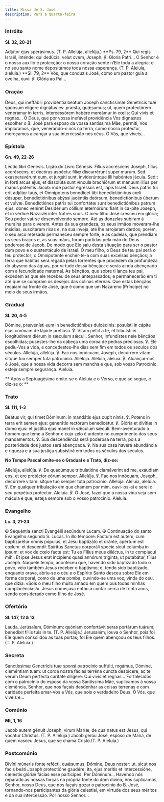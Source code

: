 ```yaml
---
title: Missa de S. José
description: Para a Quarta-feira
---
```


### Intróito

**Sl. 32, 20-21**

<div class="side-by-side not-content">
  <span>
    Adjútor ejus sperávimus. (T. P. Allelúja, allelúja.) **Ps. 79, 2** Qui regis
    Israël, inténde: qui dedúcis, velut ovem, Joseph. ℣. Gloria Patri...
  </span>
  <span>
    O Senhor é o nosso auxílio e protecção: o nosso coração sente n’Ele toda a
    alegria: e no seu santo nome depositamos toda nossa esperança. (T. P.
    Aleluia, aleluia.) **Sl. 79, 2** Vós, que conduzis José, como um pastor guia
    a ovelha, ouvi. ℣. Glória ao Pai...
  </span>
</div>

### Oração

<div class="side-by-side not-content">
  <span>
    Deus, qui ineffábili providéntia beátum Joseph sanctíssimæ Genetrícis tuæ
    sponsum elígere dignátus es: præsta, quǽsumus; ut, quem protectórem
    venerámur in terris, intercessórem habére mereámur in cœlis: Qui vivis et
    regnas...
  </span>
  <span>
    Ó Deus, que por vossa inefável providência Vos dignastes escolher o B. José
    para esposo da vossa santíssima Mãe, permiti, Vos imploramos, que,
    venerando-o nós na terra, como nosso protector, mereçamos alcançar a sua
    intercessão nos céus. Ó Vós, que viveis...
  </span>
</div>

### Epístola

**Gn. 49, 22-26**

<div class="side-by-side not-content">
  <span>Léctio libri Génesis.</span>
  <span>Lição do Livro Génesis.</span>
  <span>
    Fílius accréscens Joseph, fílius accréscens, et decórus aspéctu: fíliæ
    discurrérunt super murum. Sed exasperavérunt eum, et jurgáti sunt,
    inviderúntque illi habéntes jácula. Sedit in forti arcus ejus, et dissolúta
    sunt víncula brachiórum et mánuum illíus per manus poténtis Jacob: inde
    pastor egréssus est, lapis Israël. Deus patris tui erit adjútor tuus, et
    Omnípotens benedícet tibi benedictiónibus cœli désuper, benedictiónibus
    abýssi jacéntiis deórsum, benedictiónibus úberum et vulvæ. Benedictiónes
    patris tui confortátæ sunt benedictiónibus patrum ejus, donec veníret
    Desidérium cóllium æternórum: fiant in ca-pite Joseph, et in vértice Nazarǽi
    inter fratres suos.
  </span>
  <span>
    O meu filho José cresceu em glória; Seu poder vai-se desenvolvendo sempre.
    Até as donzelas subiram à muralha para o verem. Antes da sua grandeza, os
    seus irmãos moveram-lhe insídias, suscitaram rixas e, na sua inveja, até lhe
    arrojaram dardos; porém, o seu arco retesado permaneceu sempre forte, e as
    cadeias, que prendiam os seus braços e, as suas mãos, foram partidas pela
    mão do Deus poderoso de Jacob. De modo que Ele saiu desta situação para ser
    o pastor dum povo e o sustentáculo de Israel. Ó meu filho, o Deus de teu pai
    será o teu protector; o Omnipotente encher-te-á com suas excelsas bênçãos; a
    terra que habitas será regada pelas torrentes que procedem da profundeza do
    abysmo das águas, por virtude dessa bênção; e serás ainda abençoado com a
    fecundidade maternal. As bênçãos, que sobre ti lança teu pai, excedem as que
    ele recebeu de seus antepassados; e permanecerão em ti até que se cumpram os
    desejos das colinas eternas. Que estas bênçãos recaiam na fronte de José,
    que é como que um Nazareno (Príncipe) no meio de seus irmãos.
  </span>
</div>

### Gradual

**Sl. 20, 4-5**

<div class="side-by-side not-content">
  <span>
    Dómine, prævenísti eum in benedictiónibus dulcédinis: posuísti in cápite
    ejus corónam de lápide pretióso. ℣. Vitam pétiit a te, et tribuísti ei
    longitúdinem diérum in sǽculum sǽculi.
  </span>
  <span>
    Senhor, infundistes nele bênçãos escolhidas; pusestes-lhe na cabeça uma
    coroa de pedras preciosas. ℣. Ele pediu-Vos a vida, e concedestes-lhe dias
    sem fim em todos os séculos dos séculos.
  </span>
  <span>
    Allelúja, allelúja. ℣. Fac nos innócuam, Joseph, decúrrere vitam: sitque tuo
    semper tuta patrocínio. Allelúja.
  </span>
  <span>
    Aleluia, aleluia. ℣. Alcançai-nos, ó José, que a nossa vida decorra sem
    mancha e que, sob vosso Patrocínio, esteja sempre segurança. Aleluia.
  </span>
</div>

**
Após a Septuagésima omite-se o Aleluia e o Verso, e que se segue, e diz-se o:
**

### Trato

**Sl. 111, 1-3**

<div class="side-by-side not-content">
  <span>
    Beátus vir, qui timet Dóminum: in mandátis ejus cupit nimis. ℣. Potens in
    terra erit semen ejus: generátio rectórum benedicétur. ℣. Glória et divítiæ
    in domo ejus: et justítia ejus manet in sǽculum sǽculi.
  </span>
  <span>
    Bem-aventurado o homem que teme a Senhor e cujo zelo é ardente no
    cumprimento dos seus mandamentos. ℣. Sua descendência será poderosa na
    terra, pois a posteridade dos justos será abençoada. ℣. Na sua casa haverá
    abundância e riqueza e a sua justiça subsistirá em todos os séculos dos
    séculos.
  </span>
</div>

**No Tempo Pascal omite-se o Gradual e o Trato, diz-se:**

<div class="side-by-side not-content">
  <span>
    Allelúja, allelúja. ℣. De quacúmque tribulatióne clamáverint ad me, exáudiam
    eos, et ero protéctor eórum semper. Allelúja. ℣. Fac nos innócuam, Joseph,
    decúrrere vitam: sitque tuo semper tuta patrocínio. Allelúja.
  </span>
  <span>
    Aleluia, aleluia. ℣. Em qualquer tribulação em que chamem por mim,
    ouvi-los-ei e serei o seu perpétuo protector. Aleluia. ℣. Ó José, fazei que
    a nossa vida seja sem mácula e que, esteja sempre sob o vosso patrocínio.
    Aleluia.
  </span>
</div>

### Evangelho

**Lc. 3, 21-23**

<div class="side-by-side not-content">
  <span>
    <span class="text-red-500">✠</span> Sequéntia sancti Evangélii secúndum
    Lucam.
  </span>
  <span>
    <span class="text-red-500">✠</span> Continuação do santo Evangelho segundo
    S. Lucas.
  </span>
  <span>
    In illo témpore: Factum est autem, cum baptizarétur omnis pópulus, et Jesu
    baptizáto et oránte, apértum est cœlum: et descéndit Spíritus Sanctus
    corporáli specie sicut colúmba in ipsum: et vox de cœlo facta est: Tu es
    Fílius meus diléctus, in te complácui mihi. Et ipse Jesus erat incípiens
    quasi annórum trigínta, ut putabátur, fílius Joseph.
  </span>
  <span>
    Naquele tempo, aconteceu que, havendo sido baptizado todo o povo, veio
    também Jesus receber o baptismo; e, tendo sido baptizado, enquanto orava,
    abriu-se o céu e o Espírito Santo desceu sobre Ele em forma corporal, como
    de uma pomba, ouvindo-se uma voz, vinda do céu, que dizia: «Sois o meu filho
    muito amado em quem pus todas minhas complacências!». Jesus começava então a
    contar cerca de trinta anos, sendo considerado como filho de José.
  </span>
</div>

### Ofertório

**Sl. 147, 12 & 13**

<div class="side-by-side not-content">
  <span>
    Lauda, Jerúsalem, Dóminum: quóniam confortávit seras portárum tuárum,
    benedíxit fíliis tuis in te. (T. P. Allelúja.)
  </span>
  <span>
    Jerusalém, louva o Senhor, pois foi Ele quem consolidou as tuas portas; foi
    Ele quem abençoou os teus filhos. (T. P. Aleluia.)
  </span>
</div>

### Secreta

<div class="side-by-side not-content">
  <span>
    Sanctíssimæ Genetrícis tuæ sponsi patrocínio suffúlti, rogámus, Dómine,
    cleméntiam tuam: ut corda nostra fácias terréna cuncta despícere, ac te
    verum Deum perfécta caritáte dilígere: Qui vivis et regnas...
  </span>
  <span>
    Fortalecidos com o patrocínio do esposo da vossa Santíssima Mãe, suplicamos
    à vossa clemência, Senhor, que nos façais desdenhar as coisas terrenas e com
    caridade perfeita amar-Vos a Vós, que sois o verdadeiro Deus. Ó Vós, que
    viveis e...
  </span>
</div>

### Comúnio

**Mt, 1, 16**

<div class="side-by-side not-content">
  <span>
    Jacob autem génuit Joseph, virum Maríæ, de qua natus est Jesus, qui vocátur
    Christus. (T. P. Allelúja.)
  </span>
  <span>
    Jacob gerou José, esposo de Maria, de quem nasceu Jesus, que se chama
    Cristo.(T. P. Aleluia.)
  </span>
</div>

### Postcomúnio

<div class="side-by-side not-content">
  <span>
    Divíni múneris fonte refécti, quǽsumus, Dómine, Deus noster: ut, sicut nos
    facis beáti Joseph protectióne gaudére; ita, ejus meritis et intercessióne,
    cæléstis glóriæ fácias esse participes. Per Dóminum...
  </span>
  <span>
    Havendo nós reparado as nossas forças na própria fonte do dom divino, Vos
    suplicamos, Senhor, nosso Deus, que nos façais gozar o patrocínio do B.
    José, tornando-nos participantes da glória celestial, em virtude dos seus
    méritos e da sua intercessão. Por nosso Senhor...
  </span>
</div>
